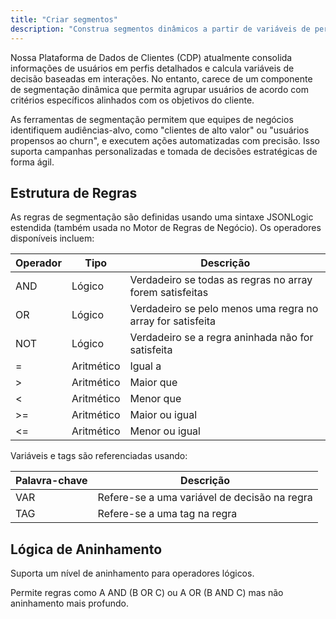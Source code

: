 ```yaml
---
title: "Criar segmentos"
description: "Construa segmentos dinâmicos a partir de variáveis de perfil e tags."
---
```

Nossa Plataforma de Dados de Clientes (CDP) atualmente consolida informações de usuários em perfis detalhados e calcula variáveis de decisão baseadas em interações. No entanto, carece de um componente de segmentação dinâmica que permita agrupar usuários de acordo com critérios específicos alinhados com os objetivos do cliente.

As ferramentas de segmentação permitem que equipes de negócios identifiquem audiências-alvo, como "clientes de alto valor" ou "usuários propensos ao churn", e executem ações automatizadas com precisão. Isso suporta campanhas personalizadas e tomada de decisões estratégicas de forma ágil.

## Estrutura de Regras

As regras de segmentação são definidas usando uma sintaxe JSONLogic estendida (também usada no Motor de Regras de Negócio). Os operadores disponíveis incluem:

| Operador | Tipo       | Descrição                                        |
| -------- | ---------- | -------------------------------------------------- |
| AND      | Lógico     | Verdadeiro se todas as regras no array forem satisfeitas       |
| OR       | Lógico     | Verdadeiro se pelo menos uma regra no array for satisfeita|
| NOT      | Lógico     | Verdadeiro se a regra aninhada não for satisfeita           |
| =        | Aritmético | Igual a                                           |
| &gt;     | Aritmético | Maior que                                       |
| &lt;     | Aritmético | Menor que                                          |
| &gt;=    | Aritmético | Maior ou igual                                   |
| &lt;=    | Aritmético | Menor ou igual                                      |

Variáveis e tags são referenciadas usando:

| Palavra-chave | Descrição                        |
|---------------|------------------------------------|
| VAR     | Refere-se a uma variável de decisão na regra |
| TAG     | Refere-se a uma tag na regra        |

## Lógica de Aninhamento

Suporta um nível de aninhamento para operadores lógicos.

Permite regras como A AND (B OR C) ou A OR (B AND C) mas não aninhamento mais profundo.
